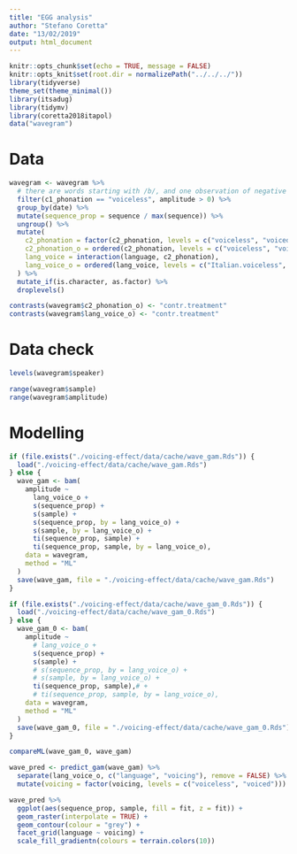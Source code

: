 ```yaml
---
title: "EGG analysis"
author: "Stefano Coretta"
date: "13/02/2019"
output: html_document
---
```


```r
knitr::opts_chunk$set(echo = TRUE, message = FALSE)
knitr::opts_knit$set(root.dir = normalizePath("../../../"))
library(tidyverse)
theme_set(theme_minimal())
library(itsadug)
library(tidymv)
library(coretta2018itapol)
data("wavegram")
```

# Data

```r
wavegram <- wavegram %>%
  # there are words starting with /b/, and one observation of negative amplitude
  filter(c1_phonation == "voiceless", amplitude > 0) %>%
  group_by(date) %>%
  mutate(sequence_prop = sequence / max(sequence)) %>%
  ungroup() %>%
  mutate(
    c2_phonation = factor(c2_phonation, levels = c("voiceless", "voiced")),
    c2_phonation_o = ordered(c2_phonation, levels = c("voiceless", "voiced")),
    lang_voice = interaction(language, c2_phonation),
    lang_voice_o = ordered(lang_voice, levels = c("Italian.voiceless", "Italian.voiced", "Polish.voiceless", "Polish.voiced"))
  ) %>%
  mutate_if(is.character, as.factor) %>%
  droplevels()

contrasts(wavegram$c2_phonation_o) <- "contr.treatment"
contrasts(wavegram$lang_voice_o) <- "contr.treatment"
```

# Data check

```r
levels(wavegram$speaker)
```

```r
range(wavegram$sample)
range(wavegram$amplitude)
```

# Modelling

```r
if (file.exists("./voicing-effect/data/cache/wave_gam.Rds")) {
  load("./voicing-effect/data/cache/wave_gam.Rds")
} else {
  wave_gam <- bam(
    amplitude ~
      lang_voice_o +
      s(sequence_prop) +
      s(sample) +
      s(sequence_prop, by = lang_voice_o) +
      s(sample, by = lang_voice_o) +
      ti(sequence_prop, sample) +
      ti(sequence_prop, sample, by = lang_voice_o),
    data = wavegram,
    method = "ML"
  )
  save(wave_gam, file = "./voicing-effect/data/cache/wave_gam.Rds")
}
```

```r
if (file.exists("./voicing-effect/data/cache/wave_gam_0.Rds")) {
  load("./voicing-effect/data/cache/wave_gam_0.Rds")
} else {
  wave_gam_0 <- bam(
    amplitude ~
      # lang_voice_o +
      s(sequence_prop) +
      s(sample) +
      # s(sequence_prop, by = lang_voice_o) +
      # s(sample, by = lang_voice_o) +
      ti(sequence_prop, sample),# +
      # ti(sequence_prop, sample, by = lang_voice_o),
    data = wavegram,
    method = "ML"
  )
  save(wave_gam_0, file = "./voicing-effect/data/cache/wave_gam_0.Rds")
}
```

```r
compareML(wave_gam_0, wave_gam)
```

```r
wave_pred <- predict_gam(wave_gam) %>%
  separate(lang_voice_o, c("language", "voicing"), remove = FALSE) %>%
  mutate(voicing = factor(voicing, levels = c("voiceless", "voiced")))
```

```r
wave_pred %>%
  ggplot(aes(sequence_prop, sample, fill = fit, z = fit)) +
  geom_raster(interpolate = TRUE) +
  geom_contour(colour = "grey") +
  facet_grid(language ~ voicing) +
  scale_fill_gradientn(colours = terrain.colors(10))
```

